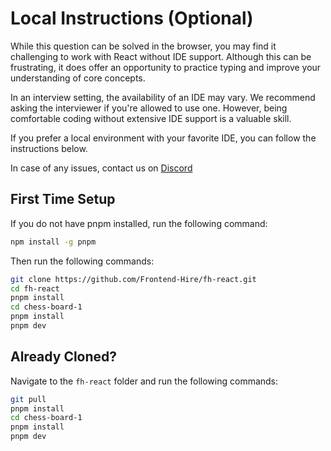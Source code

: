 
# Local Instructions (Optional)

<Callout>
  While this question can be solved in the browser, you may find it challenging to work with React without IDE support. Although this can be frustrating, it does offer an opportunity to practice typing and improve your understanding of core concepts.

  In an interview setting, the availability of an IDE may vary. We recommend asking the interviewer if you're allowed to use one. However, being comfortable coding without extensive IDE support is a valuable skill.

  If you prefer a local environment with your favorite IDE, you can follow the instructions below.
</Callout>

In case of any issues, contact us on [Discord](https://discord.gg/DWAVqksVtx)

## First Time Setup

If you do not have pnpm installed, run the following command:

```sh
npm install -g pnpm
```

Then run the following commands:

```sh
git clone https://github.com/Frontend-Hire/fh-react.git
cd fh-react
pnpm install
cd chess-board-1
pnpm install
pnpm dev
```

## Already Cloned?

Navigate to the `fh-react` folder and run the following commands:

```sh
git pull
pnpm install
cd chess-board-1
pnpm install
pnpm dev
```
